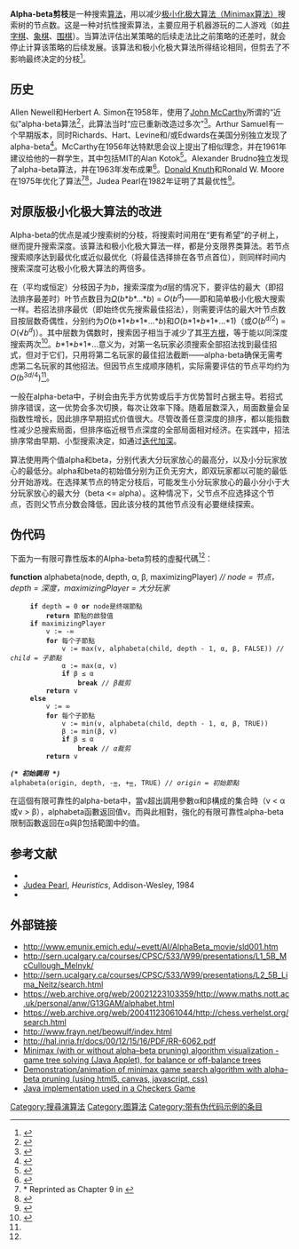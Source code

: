 {{NoteTA
|G1 = Games
|G2 = IT
}}
'''Alpha-beta剪枝'''是一种搜索[[算法|算法]]，用以减少[[极小化极大算法|极小化极大算法（Minimax算法）]]搜索树的节点数。这是一种对抗性搜索算法，主要应用于机器游玩的二人游戏（如[[井字棋|井字棋]]、[[象棋|象棋]]、[[围棋|围棋]]）。当算法评估出某策略的后续走法比之前策略的还差时，就会停止计算该策略的后续发展。该算法和极小化极大算法所得结论相同，但剪去了不影响最终决定的分枝<ref name="RN10">{{Cite book| first = Stuart J.| last = Russell| first2 = Peter| last2 = Norvig| title = Artificial Intelligence: A Modern Approach| url = http://aima.cs.berkeley.edu/| year = 2010| edition = 3rd| publisher = Pearson Education, Inc.| publication-place = Upper Saddle River, New Jersey| isbn = 0-13-604259-7| author-link = Stuart J. Russell| author2-link = Peter Norvig| page = 167| access-date = 2016-02-05| archive-date = 2011-02-28| archive-url = https://web.archive.org/web/20110228023805/http://aima.cs.berkeley.edu/| dead-url = yes}}</ref>。

== 历史 ==

Allen Newell和Herbert A. Simon在1958年，使用了[[约翰·麦卡锡|John McCarthy]]所谓的“近似”alpha-beta算法<ref name="JMC">{{cite web | author = McCarthy, John | title = Human Level AI Is Harder Than It Seemed in 1955 | date = LaTeX2HTML 27 November 2006 | url = http://www-formal.stanford.edu/jmc/slides/wrong/wrong-sli/wrong-sli.html | accessdate = 2006-12-20 | archive-date = 2012-04-08 | archive-url = https://www.webcitation.org/66mXcqCVV?url=http://www-formal.stanford.edu/jmc/slides/wrong/wrong-sli/wrong-sli.html | dead-url = no }}</ref>，此算法当时“应已重新改造过多次”<ref name="NS">{{cite journal | author=Newell, Allen and Herbert A. Simon | title=Computer Science as Empirical Inquiry: Symbols and Search | journal=Communications of the ACM | volume=19 | issue=3 | date=March 1976 | url=http://archive.computerhistory.org/projects/chess/related_materials/text/2-3.Computer_science_as_empirical_inquiry/2-3.Computer_science_as_empirical_inquiry.newell_simon.1975.ACM.062303007.pdf | format=PDF | accessdate=2006-12-21 | doi=10.1145/360018.360022 | archive-url=https://www.webcitation.org/5PwLLXQSN?url=http://archive.computerhistory.org/projects/chess/related_materials/text/2-3.Computer_science_as_empirical_inquiry/2-3.Computer_science_as_empirical_inquiry.newell_simon.1975.ACM.062303007.pdf | archive-date=2007-06-28 | dead-url=yes }}</ref>。Arthur Samuel有一个早期版本，同时Richards、Hart、Levine和/或Edwards在美国分别独立发现了alpha-beta<ref name="AIM30">{{cite web | author = Edwards, D.J. and Hart, T.P. | title = The Alpha–beta Heuristic (AIM-030) | publisher = Massachusetts Institute of Technology | date = 4 December 1961 to 28 October 1963 | url = http://hdl.handle.net/1721.1/6098 | accessdate = 2006-12-21 | archive-date = 2012-04-08 | archive-url = https://www.webcitation.org/66mXdL4XI?url=http://dspace.mit.edu/handle/1721.1/6098 | dead-url = no }}</ref>。McCarthy在1956年达特默思会议上提出了相似理念，并在1961年建议给他的一群学生，其中包括MIT的Alan Kotok<ref name="AIM41">{{cite web | last=Kotok | first=Alan | title=MIT Artificial Intelligence Memo 41 | date=2004-12-03| url=http://www.kotok.org/AI_Memo_41.html | accessdate=2006-07-01 | archive-date=2012-04-08 | archive-url=https://www.webcitation.org/66mXdpr6i?url=http://www.kotok.org/AI_Memo_41.html | dead-url=no }}</ref>。Alexander Brudno独立发现了alpha-beta算法，并在1963年发布成果<ref name="Marsland">{{cite web |author=[http://www.cs.ualberta.ca/~tony/ Marsland, T.A.] |title=Computer Chess Methods (PDF) from Encyclopedia of Artificial Intelligence. S. Shapiro (editor) |publisher=J. Wiley & Sons |date=May 1987 |pages=159–171 |url=http://www.cs.ualberta.ca/~tony/OldPapers/encyc.mac.pdf |format=PDF |accessdate=2006-12-21 |deadurl=yes |archiveurl=https://web.archive.org/web/20081030023047/http://www.cs.ualberta.ca/~tony/OldPapers/encyc.mac.pdf |archivedate=2008-10-30 }}</ref>。[[高德纳|Donald Knuth]]和Ronald W. Moore在1975年优化了算法<ref name="Knuth">* {{cite journal | author = Knuth, D. E., and Moore, R. W. | title = An Analysis of Alpha–Beta Pruning | journal = Artificial Intelligence | volume = 6 | issue = 4 | year = 1975 | pages = 293–326 | accessdate =  | url = http://www.fileserve.com/file/ZgR5t3j/An_Analysis_of_Alpha-Beta_Pruning.pdf | doi = 10.1016/0004-3702(75)90019-3 }}{{Dead link|date=2019年5月 |bot=InternetArchiveBot |fix-attempted=yes }} Reprinted as Chapter 9 in {{cite book | last = Knuth | first = Donald E. | title = Selected Papers on Analysis of Algorithms | year = 2000 | publisher = Stanford, California: Center for the Study of Language and Information - CSLI Lecture Notes, no. 102 | url = http://www-cs-faculty.stanford.edu/~knuth/aa.html | isbn = 1-57586-212-3 | oclc = 222512366 | access-date = 2016-02-05 | archive-date = 2010-11-15 | archive-url = https://www.webcitation.org/5uGGImqN4?url=http://www-cs-faculty.stanford.edu/~knuth/aa.html | dead-url = no }}</ref><ref name="Abramson">{{cite journal |author=Abramson, Bruce |title=Control Strategies for Two-Player Games |journal=ACM Computing Surveys |date=June 1989 |url=http://www.theinformationist.com/pdf/constrat.pdf/ |accessdate=2008-08-20 |doi=10.1145/66443.66444 |volume=21 |issue=2 |pages=137 |deadurl=yes |archiveurl=https://web.archive.org/web/20080820030859/http://www.theinformationist.com/pdf/constrat.pdf/ |archivedate=2008-08-20 }}</ref>，Judea Pearl在1982年证明了其最优性<ref>{{cite journal|last=Pearl|first=Judea|title=The Solution for the Branching Factor of the Alpha–beta Pruning Algorithm and its Optimality|journal=Communications of the ACM|date=August 1982|volume=25|issue=8|pages=559–564|doi=10.1145/358589.358616}}</ref>。

== 对原版极小化极大算法的改进 ==

Alpha-beta的优点是减少搜索树的分枝，将搜索时间用在“更有希望”的子树上，继而提升搜索深度。该算法和极小化极大算法一样，都是分支限界类算法。若节点搜索顺序达到最优化或近似最优化（将最佳选择排在各节点首位），则同样时间内搜索深度可达极小化极大算法的两倍多。

在（平均或恒定）分枝因子为''b''，搜索深度为''d''层的情况下，要评估的最大（即招法排序最差时）叶节点数目为[[大O符号|''O'']](''b''*''b''*...*''b'') = ''O''(''b''<sup>''d''</sup>)——即和简单极小化极大搜索一样。若招法排序最优（即始终优先搜索最佳招法），则需要评估的最大叶节点数目按层数奇偶性，分别约为''O''(''b''*1*''b''*1*...*''b'')和''O''(''b''*1*''b''*1*...*1)（或''O''(''b''<sup>''d''/2</sup>) = ''O''(√''b''<sup>''d''</sup>)）。其中层数为偶数时，搜索因子相当于减少了其[[平方根|平方根]]，等于能以同深度搜索两次<ref name="RN03">{{Citation| first = Stuart J.| last = Russell| first2 = Peter| last2 = Norvig| title = Artificial Intelligence: A Modern Approach| url = http://aima.cs.berkeley.edu/| year = 2003| edition = 2nd| publisher = Prentice Hall| publication-place = Upper Saddle River, New Jersey| isbn = 0-13-790395-2| author-link = Stuart J. Russell| author2-link = Peter Norvig| accessdate = 2016-02-05| archive-date = 2011-02-28| archive-url = https://web.archive.org/web/20110228023805/http://aima.cs.berkeley.edu/| dead-url = yes}}</ref>。''b''*1*''b''*1*...意义为，对第一名玩家必须搜索全部招法找到最佳招式，但对于它们，只用将第二名玩家的最佳招法截断——alpha-beta确保无需考虑第二名玩家的其他招法。但因节点生成顺序随机，实际需要评估的节点平均约为''O''(''b''<sup>3''d''/4</sup>)<ref name="JMC" />。

一般在alpha-beta中，子树会由先手方优势或后手方优势暂时占据主导。若招式排序错误，这一优势会多次切换，每次让效率下降。随着层数深入，局面数量会呈指数性增长，因此排序早期招式价值很大。尽管改善任意深度的排序，都以能指数性减少总搜索局面，但排序临近根节点深度的全部局面相对经济。在实践中，招法排序常由早期、小型搜索决定，如通过[[迭代加深深度优先搜索|迭代加深]]。

算法使用两个值alpha和beta，分别代表大分玩家放心的最高分，以及小分玩家放心的最低分。alpha和beta的初始值分别为正负无穷大，即双玩家都以可能的最低分开始游戏。在选择某节点的特定分枝后，可能发生小分玩家放心的最小分小于大分玩家放心的最大分（beta <= alpha）。这种情况下，父节点不应选择这个节点，否则父节点分数会降低，因此该分枝的其他节点没有必要继续探索。

== 伪代码 ==

下面为一有限可靠性版本的Alpha-beta剪枝的虛擬代碼<ref name="RN03" />：

'''function''' alphabeta(node, depth, α, β, maximizingPlayer) ''// node = 节点，depth = 深度，maximizingPlayer = 大分玩家''
      '''if''' depth = 0 '''or''' node是终端節點
          '''return''' 節點的啟發值
      '''if''' maximizingPlayer
          v := -∞
          '''for''' 每个子節點
              v := max(v, alphabeta(child, depth - 1, α, β, FALSE)) ''// child = 子節點''
              α := max(α, v)
              '''if''' β ≤ α
                  '''break''' ''// β裁剪''
          '''return''' v
      '''else'''
          v := ∞
          '''for''' 每个子節點
              v := min(v, alphabeta(child, depth - 1, α, β, TRUE))
              β := min(β, v)
              '''if''' β ≤ α
                  '''break''' ''// α裁剪''
          '''return''' v

 '''''(* 初始調用 *)'''''
 alphabeta(origin, depth, -[[Infinity|∞]], +[[Infinity|∞]], TRUE) ''// origin = 初始節點''

在這個有限可靠性的alpha-beta中，當v超出調用參數α和β構成的集合時（v < α或v > β），alphabeta函數返回值v。而與此相對，強化的有限可靠性alpha-beta限制函數返回在α與β包括範圍中的值。
<!--
== Heuristic improvements ==

Further improvement can be achieved without sacrificing accuracy, by using ordering [[heuristic|heuristic]]s to search parts of the tree that are likely to force alpha–beta cutoffs early. For example, in chess, moves that take pieces may be examined before moves that do not, or moves that have scored highly in [[Iterative_deepening_depth-first_search|earlier passes]] through the game-tree analysis may be evaluated before others. Another common, and very cheap, heuristic is the [[killer_heuristic|killer heuristic]], where the last move that caused a beta-cutoff at the same level in the tree search is always examined first. This idea can also be generalized into a set of [[refutation_table|refutation table]]s.

Alpha–beta search can be made even faster by considering only a narrow search window (generally determined by guesswork based on experience). This is known as ''aspiration search''. In the extreme case, the search is performed with alpha and beta equal; a technique known as ''zero-window search'', ''null-window search'', or ''scout search''. This is particularly useful for win/loss searches near the end of a game where the extra depth gained from the narrow window and a simple win/loss evaluation function may lead to a conclusive result. If an aspiration search fails, it is straightforward to detect whether it failed ''high'' (high edge of window was too low) or ''low'' (lower edge of window was too high). This gives information about what window values might be useful in a re-search of the position.

Over time, other improvements have been suggested, and indeed the Falphabeta (fail-soft alpha-beta) idea of Fishburn is nearly universal and is already incorporated above in a slightly modified form. Fishburn also suggested a combination of the killer heuristic and zero-window search under the name Lalphabeta ("last move with minimal window alpha-beta search".)

== Other algorithms ==

More advanced algorithms that are even faster while still being able to compute the exact minimax value are known, such as SCOUT,<ref>Pearl, J., "SCOUT: A Simple Game-Searching Algorithm With Proven Optimal Properties," ''Proceedings of the First Annual National Conference on Artificial Intelligence,'' Stanford University, August 18–21, 1980, pp. 143-145.</ref> [[Negascout|Negascout]] and [[MTD-f|MTD-f]].

Since the minimax algorithm and its variants are inherently [[depth-first_search|depth-first]], a strategy such as [[Iterative_deepening_depth-first_search|iterative deepening]] is usually used in conjunction with alpha–beta so that a reasonably good move can be returned even if the algorithm is interrupted before it has finished execution. Another advantage of using iterative deepening is that searches at shallower depths give move-ordering hints, as well as shallow alpha and beta estimates, that both can help produce cutoffs for higher depth searches much earlier than would otherwise be possible.

Algorithms like [[SSS*|SSS*]], on the other hand, use the [[best_first_search|best-first]] strategy.  This can potentially make them more time-efficient, but typically at a heavy cost in space-efficiency.<ref>{{citation|doi=10.1146/annurev.cs.02.060187.002315|title=Search techniques|journal=Annual Review of Computer Science|volume=2|pages=451–467|year=1987|first1=Judea|last1=Pearl|author1-link=Judea Pearl|first2=Richard|last2=Korf|quote=Like its A* counterpart for single-player games, SSS* is optimal in terms of the average number of nodes examined; but its superior pruning power is more than offset by the substantial storage space and bookkeeping required.}}</ref>

== See also ==

* [[Pruning_(algorithm)|Pruning (algorithm)]]
* [[Branch_and_bound|Branch and bound]]
* [[Minimax|Minimax]]
* [[Combinatorial_optimization|Combinatorial optimization]]
* [[Negamax|Negamax]]
* [[Principal_variation_search|Principal variation search]]
* [[Transposition_table|Transposition table]]

 -->

== 参考文献 ==

* {{cite book | author=George T. Heineman, Gary Pollice, and Stanley Selkow | title= Algorithms in a Nutshell | publisher=[[Oreilly_Media|Oreilly Media]] | year=2008 | chapter=Chapter 7: Path Finding in AI | pages = 217–223 | isbn=978-0-596-51624-6 }}
* [[Judea_Pearl|Judea Pearl]], ''Heuristics'', Addison-Wesley, 1984
* {{cite book | author=John P. Fishburn | title= Analysis of Speedup in Distributed Algorithms (revision of 1981 PhD thesis) | url=https://archive.org/details/analysisofspeedu0000fish | publisher=[[UMI_Research_Press|UMI Research Press]] | year=1984 | chapter=Appendix A: Some Optimizations of α-β Search | pages = [https://archive.org/details/analysisofspeedu0000fish/page/107 107]-111 | isbn=0-8357-1527-2 }}

<references/>
== 外部链接 ==

* http://www.emunix.emich.edu/~evett/AI/AlphaBeta_movie/sld001.htm{{Wayback|url=http://www.emunix.emich.edu/~evett/AI/AlphaBeta_movie/sld001.htm |date=20160128234024 }}
* http://sern.ucalgary.ca/courses/CPSC/533/W99/presentations/L1_5B_McCullough_Melnyk/{{Wayback|url=http://sern.ucalgary.ca/courses/CPSC/533/W99/presentations/L1_5B_McCullough_Melnyk/ |date=20071203235704 }}
* http://sern.ucalgary.ca/courses/CPSC/533/W99/presentations/L2_5B_Lima_Neitz/search.html{{Wayback|url=http://sern.ucalgary.ca/courses/CPSC/533/W99/presentations/L2_5B_Lima_Neitz/search.html |date=20071208131617 }}
* https://web.archive.org/web/20021223103359/http://www.maths.nott.ac.uk/personal/anw/G13GAM/alphabet.html
* https://web.archive.org/web/20041123061044/http://chess.verhelst.org/search.html
* http://www.frayn.net/beowulf/index.html{{Wayback|url=http://www.frayn.net/beowulf/index.html |date=20160310130920 }}
* http://hal.inria.fr/docs/00/12/15/16/PDF/RR-6062.pdf{{Wayback|url=http://hal.inria.fr/docs/00/12/15/16/PDF/RR-6062.pdf |date=20140211064951 }}
* [http://ksquared.de/gamevisual/launch.php?agent=2 Minimax (with or without alpha–beta pruning) algorithm visualization - game tree solving (Java Applet), for balance or off-balance trees]{{Wayback|url=http://ksquared.de/gamevisual/launch.php?agent=2 |date=20120426081822 }}
* [http://homepage.ufp.pt/jtorres/ensino/ia/alfabeta.html Demonstration/animation of minimax game search algorithm with alpha–beta pruning (using html5, canvas, javascript, css)]{{Wayback|url=http://homepage.ufp.pt/jtorres/ensino/ia/alfabeta.html |date=20160202082614 }}
* [https://github.com/ykaragol/checkersmaster/blob/master/CheckersMaster/src/checkers/algorithm/AlphaBetaAlgorithm.java Java implementation used in a Checkers Game]{{Wayback|url=https://github.com/ykaragol/checkersmaster/blob/master/CheckersMaster/src/checkers/algorithm/AlphaBetaAlgorithm.java |date=20160103031631 }}

{{博弈论}}

{{DEFAULTSORT:剪枝}}

[[Category:搜尋演算法|Category:搜尋演算法]]
[[Category:图算法|Category:图算法]]
[[Category:带有伪代码示例的条目|Category:带有伪代码示例的条目]]